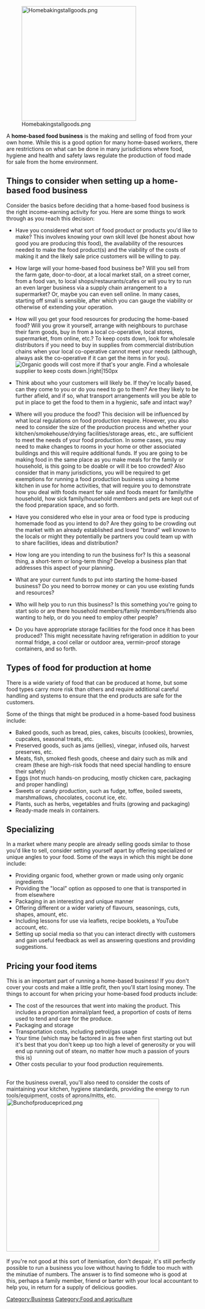 [[File:Homebakingstallgoods.png|center|300px]]

A '''home-based food business''' is the making and selling of food from your own home. While this is a good option for many home-based workers, there are restrictions on what can be done in many jurisdictions where food, hygiene and health and safety laws regulate the production of food made for sale from the home environment.

== Things to consider when setting up a home-based food business ==
Consider the basics before deciding that a home-based food business is the right income-earning activity for you. Here are some things to work through as you reach this decision:

*Have you considered what sort of food product or products you'd like to make? This involves knowing your own skill level (be honest about how good you are producing this food), the availability of the resources needed to make the food product(s) and the viability of the costs of making it and the likely sale price customers will be willing to pay.

*How large will your home-based food business be? Will you sell from the farm gate, door-to-door, at a local market stall, on a street corner, from a food van, to local shops/restaurants/cafes or will you try to run an even larger business via a supply chain arrangement to a supermarket? Or, maybe you can even sell online. In many cases, starting off small is sensible, after which you can gauge the viability or otherwise of extending your operation.

*How will you get your food resources for producing the home-based food? Will you grow it yourself, arrange with neighbours to purchase their farm goods, buy in from a local co-operative, local stores, supermarket, from online, etc.? To keep costs down, look for wholesale distributors if you need to buy in supplies from commercial distribution chains when your local co-operative cannot meet your needs (although, always ask the co-operative if it can get the items in for you).[[File:Varietyoforgancibakinggoods.png|thumb|Organic goods will cost more if that's your angle. Find a wholesale supplier to keep costs down.|right|150px]]

*Think about who your customers will likely be. If they're locally based, can they come to you or do you need to go to them? Are they likely to be further afield, and if so, what transport arrangements will you be able to put in place to get the food to them in a hygienic, safe and intact way?

*Where will you produce the food? This decision will be influenced by what local regulations on food production require. However, you also need to consider the size of the production process and whether your kitchen/smokehouse/drying facilities/storage areas, etc., are sufficient to meet the needs of your food production. In some cases, you may need to make changes to rooms in your home or other associated buildings and this will require additional funds. If you are going to be making food in the same place as you make meals for the family or household, is this going to be doable or will it be too crowded? Also consider that in many jurisdictions, you will be required to get exemptions for running a food production business using a home kitchen in use for home activities, that will require you to demonstrate how you deal with foods meant for sale and foods meant for family/the household, how sick family/household members and pets are kept out of the food preparation space, and so forth.

*Have you considered who else in your area or food type is producing homemade food as you intend to do? Are they going to be crowding out the market with an already established and loved "brand" well known to the locals or might they potentially be partners you could team up with to share facilities, ideas and distribution?

*How long are you intending to run the business for? Is this a seasonal thing, a short-term or long-term thing? Develop a business plan that addresses this aspect of your planning.

*What are your current funds to put into starting the home-based business? Do you need to borrow money or can you use existing funds and resources?

*Who will help you to run this business? Is this something you're going to start solo or are there household members/family members/friends also wanting to help, or do you need to employ other people?

*Do you have appropriate storage facilities for the food once it has been produced? This might necessitate having refrigeration in addition to your normal fridge, a cool cellar or outdoor area, vermin-proof storage containers, and so forth.

== Types of food for production at home ==
There is a wide variety of food that can be produced at home, but some food types carry more risk than others and require additional careful handling and systems to ensure that the end products are safe for the customers. 

Some of the things that might be produced in a home-based food business include:
*Baked goods, such as bread, pies, cakes, biscuits (cookies), brownies, cupcakes, seasonal treats, etc.
*Preserved goods, such as jams (jellies), vinegar, infused oils, harvest preserves, etc.
*Meats, fish, smoked flesh goods, cheese and dairy such as milk and cream (these are high-risk foods that need special handling to ensure their safety)
*Eggs (not much hands-on producing, mostly chicken care, packaging and proper handling)
*Sweets or candy production, such as fudge, toffee, boiled sweets, marshmallows, chocolates, coconut ice, etc.
*Plants, such as herbs, vegetables and fruits (growing and packaging)
*Ready-made meals in containers.

== Specializing ==
In a market where many people are already selling goods similar to those you'd like to sell, consider setting yourself apart by offering specialized or unique angles to your food. Some of the ways in which this might be done include:

*Providing organic food, whether grown or made using only organic ingredients
*Providing the "local" option as opposed to one that is transported in from elsewhere
*Packaging in an interesting and unique manner
*Offering different or a wider variety of flavours, seasonings, cuts, shapes, amount, etc.
*Including lessons for use via leaflets, recipe booklets, a YouTube account, etc.
*Setting up social media so that you can interact directly with customers and gain useful feedback as well as answering questions and providing suggestions.

== Pricing your food items ==
This is an important part of running a home-based business! If you don't cover your costs and make a little profit, then you'll start losing money. The things to account for when pricing your home-based food products include:

*The cost of the resources that went into making the product. This includes a proportion animal/plant feed, a proportion of costs of items used to tend and care for the produce.
*Packaging and storage
*Transportation costs, including petrol/gas usage
*Your time (which may be factored in as free when first starting out but it's best that you don't keep up too high a level of generosity or you will end up running out of steam, no matter how much a passion of yours this is)
*Other costs peculiar to your food production requirements.<br><br>

For the business overall, you'll also need to consider the costs of maintaining your kitchen, hygiene standards, providing the energy to run tools/equipment, costs of aprons/mitts, etc.[[File:Bunchofproducepriced.png|400px|right]]<br><br>

If you're not good at this sort of itemisation, don't despair, it's still perfectly possible to run a business you love without having to fiddle too much with the minutiae of numbers. The answer is to find someone who is good at this, perhaps a family member, friend or barter with your local accountant to help you, in return for a supply of delicious goodies.

[[Category:Business]]
[[Category:Food and agriculture]]